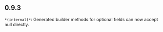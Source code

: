 ## 0.9.3
`*(internal)*`: Generated builder methods for optional fields can now accept null directly.

